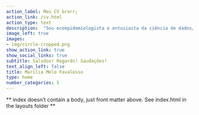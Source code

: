 ```yaml
---
action_label: Meu CV &rarr;
action_link: /cv.html
action_type: text
description:  "Sou ecoepidemiologista e entusiasta da ciência de dados/bioestatística. Atualmente estou cursando um doutorado pela *Universidad de Buenos Aires* ([Programa de 'Ecología, Genética y Ecolución'](http://www.ege.fcen.uba.ar/home/)), com lugar de trabalho no [*Instituto Nacional de  Medicina Tropical da  Argentina*](https://www.argentina.gob.ar/salud/inmet). Tenho experiência em ecologia, análise de dados biológicos, análise de dados espaciais, epidemiologia, entomologia e programação (R e Python). Sou co-fundadora e co-organizadora do [Grupo de Estudos em Ciência de Dados (GECD) de Foz do Iguaçu](https://github.com/gecdfoz/GECD), falo sobre bioestatística no [Soma dos Quadrados](https://www.somaquadrados.com/) e discuto métodos de modelagem de distribuição de espécies no [Niche Models Group](https://t.me/nichemodel)."
image_left: true
images:
- img/circle-cropped.png
show_action_link: true
show_social_links: true
subtitle: Saludos! Regards! Saudações!
text_align_left: false
title: Marília Melo Favalesso
type: home
number_categories: 5
---
```


** index doesn't contain a body, just front matter above.
See index.html in the layouts folder **
